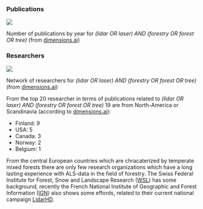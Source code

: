 
### Publications 

::: {#fig-publications-year}
![](https://user-images.githubusercontent.com/41429613/223417924-19d3abe2-b344-4a10-9150-49691f1a0717.png)

Number of publications by year for *(lidar OR laser) AND (forestry OR forest OR tree)* (from [dimensions.ai](https://app.dimensions.ai/analytics/publication/overview/timeline?search_mode=content&search_text=(lidar%20OR%20laser)%20AND%20(forestry%20OR%20forest%20OR%20tree)&search_type=kws&search_field=text_search))
:::

### Researchers

::: {#fig-publications-network}
![](https://user-images.githubusercontent.com/41429613/223417508-03779d31-135a-4ed5-84bd-4b3c45d9214e.png)

Network of researchers for *(lidar OR laser) AND (forestry OR forest OR tree)* (from [dimensions.ai](https://app.dimensions.ai/analytics/publication/author/vosviewer?search_mode=content&search_text=(lidar%20OR%20laser)%20AND%20(forestry%20OR%20forest%20OR%20tree)&search_type=kws&search_field=text_search))
:::

From the top 20 researcher in terms of publications related to *(lidar OR laser) AND (forestry OR forest OR tree)* 19 are from North-America or Scandinavia (according to [dimensions.ai](https://app.dimensions.ai/analytics/publication/author/aggregated?search_mode=content&search_text=(lidar%20OR%20laser)%20AND%20(forestry%20OR%20forest%20OR%20tree)&search_type=kws&search_field=text_search)):

- Finland: 9
- USA: 5
- Canada: 3
- Norway: 2
- Belgium: 1

From the central European countries which are chracaterized by temperate mixed forests there are only few research organizations which have a long lasting experience with ALS-data in the field of forestry.  The Swiss Federal Institute for Forest, Snow and Landscape Research ([WSL](www.wsl.ch)) has some background, recently the French National Institute of Geographic and Forest Information ([IGN](www.ign.fr)) also shows some effords, related to their current national campaign [LidarHD](https://www.ign.fr/institut/lidar-hd-vers-une-nouvelle-cartographie-3d-du-territoire). 